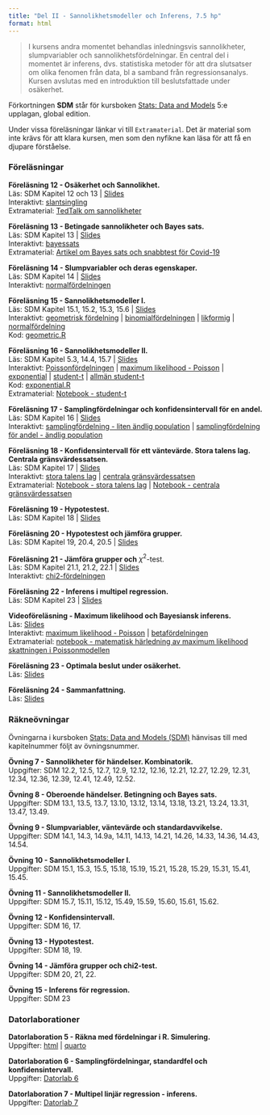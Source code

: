 ```yaml
---
title: "Del II - Sannolikhetsmodeller och Inferens, 7.5 hp"
format: html
---
```


> I kursens andra momentet behandlas inledningsvis sannolikheter, slumpvariabler och sannolikhetsfördelningar. En central del i momentet är inferens, dvs. statistiska metoder för att dra slutsatser om olika fenomen från data, bl a samband från regressionsanalys. Kursen avslutas med en introduktion till beslutsfattade under osäkerhet.

Förkortningen **SDM** står för kursboken [Stats: Data and Models](https://nordics.pearson.com/products/stats-data-and-models-5th-global-edition-e-book?variant=42945920630933) 5:e upplagan, global edition.

Under vissa föreläsningar länkar vi till `Extramaterial`. Det är material som inte krävs för att klara kursen, men som den nyfikne kan läsa för att få en djupare förståelse.

### **Föreläsningar**

**Föreläsning 12 - Osäkerhet och Sannolikhet.**\
Läs: SDM Kapitel 12 och 13 \| [Slides](/slides/F12Sannolikhet.pdf)\
Interaktivt: [slantsingling](/observable/storatalenslag_bernoulli.qmd)\
Extramaterial: [TedTalk om sannolikheter](https://youtu.be/0m5bg2hpHNw)

**Föreläsning 13 - Betingade sannolikheter och Bayes sats.**\
Läs: SDM Kapitel 13 \| [Slides](/slides/F13BetingadeSlhBayesSats.pdf)\
Interaktivt: [bayessats](/observable/bayestheorem.qmd)\
Extramaterial: [Artikel om Bayes sats och snabbtest för Covid-19](https://www.varsity.co.uk/science/21149)

**Föreläsning 14 - Slumpvariabler och deras egenskaper.**\
Läs: SDM Kapitel 14 \| [Slides](/slides/F14Slumpvariabler.pdf)\
Interaktivt: [normalfördelningen](/observable/normalfordelningen.qmd)

**Föreläsning 15 - Sannolikhetsmodeller I.**\
Läs: SDM Kapitel 15.1, 15.2, 15.3, 15.6 \| [Slides](/slides/F15SannolikhetsModeller1.pdf)\
Interaktivt: [geometrisk fördelning](/observable/geometriskfordelning.qmd) \| [binomialfördelningen](/observable/binomialfordelningen.qmd) \| [likformig](/observable/uniformfordelning.qmd) \| [normalfördelning](/observable/normalfordelningen.qmd)\
Kod: [geometric.R](/code/geometric.R)

**Föreläsning 16 - Sannolikhetsmodeller II.**\
Läs: SDM Kapitel 5.3, 14.4, 15.7 \| [Slides](/slides/F16SannolikhetsModeller2.pdf)\
Interaktivt: [Poissonfördelningen](/observable/poissonfordelningen.qmd) \| [maximum likelihood - Poisson](/observable/ml_poisson.qmd) \| [exponential](/observable/exponentialfordelningen.qmd) \| [student-t](/observable/studentt.qmd) \| [allmän student-t](/observable/studentt_allman.qmd)\
Kod: [exponential.R](/code/exponential.R)\
Extramaterial: [Notebook - student-t](https://observablehq.com/@mattiasvillani/student-t) 

**Föreläsning 17 - Samplingfördelningar och konfidensintervall för en andel.**\
Läs: SDM Kapitel 16 \| [Slides](/misc/larry.png)\
Interaktivt: [samplingfördelning - liten ändlig population](/observable/sampling_finite_pop.qmd) | [samplingfördelning för andel - ändlig population](/observable/sampling_prop_finite_pop.qmd)

**Föreläsning 18 - Konfidensintervall för ett väntevärde. Stora talens lag. Centrala gränsvärdessatsen.**\
Läs: SDM Kapitel 17 \| [Slides](/misc/larry.png)\
Interaktivt: [stora talens lag](/observable/storatalenslag.qmd) \| [centrala gränsvärdessatsen](/observable/cgs.qmd)\
Extramaterial: [Notebook - stora talens lag](https://observablehq.com/@mattiasvillani/stora-talens-lag) \| [Notebook - centrala gränsvärdessatsen](https://observablehq.com/@mattiasvillani/cgs)

**Föreläsning 19 - Hypotestest.**\
Läs: SDM Kapitel 18 \| [Slides](/misc/larry.png)

**Föreläsning 20 - Hypotestest och jämföra grupper.**\
Läs: SDM Kapitel 19, 20.4, 20.5 \| [Slides](/misc/larry.png)

**Föreläsning 21 - Jämföra grupper och** $\chi^2$-test.\
Läs: SDM Kapitel 21.1, 21.2, 22.1 \| [Slides](/misc/larry.png)\
Interaktivt: [chi2-fördelningen](/observable/chi2fordelningen.qmd)

**Föreläsning 22 - Inferens i multipel regression.**\
Läs: SDM Kapitel 23 \| [Slides](/misc/larry.png)

**Videoföreläsning - Maximum likelihood och Bayesiansk inferens.**\
Läs: [Slides](/misc/larry.png)\
Interaktivt: [maximum likelihood - Poisson](/observable/ml_poisson.qmd) | [betafördelningen](/observable/betafordelningen.qmd)\
Extramaterial: [notebook - matematisk härledning av maximum likelihood skattningen i Poissonmodellen](https://observablehq.com/@mattiasvillani/maximum-likelihood-poissonmodellen)

**Föreläsning 23 - Optimala beslut under osäkerhet.**\
Läs: [Slides](/misc/larry.png)

**Föreläsning 24 - Sammanfattning.**\
Läs: [Slides](/misc/larry.png)

### **Räkneövningar**

Övningarna i kursboken [Stats: Data and Models (SDM)](https://nordics.pearson.com/products/stats-data-and-models-5th-global-edition-e-book?variant=42945920630933) hänvisas till med kapitelnummer följt av övningsnummer.

**Övning 7 - Sannolikheter för händelser. Kombinatorik.**\
Uppgifter: SDM 12.2, 12.5, 12.7, 12.9, 12.12, 12.16, 12.21, 12.27, 12.29, 12.31, 12.34, 12.36, 12.39, 12.41, 12.49, 12.52.

**Övning 8 - Oberoende händelser. Betingning och Bayes sats.**\
Uppgifter: SDM 13.1, 13.5, 13.7, 13.10, 13.12, 13.14, 13.18, 13.21, 13.24, 13.31, 13.47, 13.49.

**Övning 9 - Slumpvariabler, väntevärde och standardavvikelse.**\
Uppgifter: SDM 14.1, 14.3, 14.9a, 14.11, 14.13, 14.21, 14.26, 14.33, 14.36, 14.43, 14.54.

**Övning 10 - Sannolikhetsmodeller I.**\
Uppgifter: SDM 15.1, 15.3, 15.5, 15.18, 15.19, 15.21, 15.28, 15.29, 15.31, 15.41, 15.45.

**Övning 11 - Sannolikhetsmodeller II.**\
Uppgifter: SDM 15.7, 15.11, 15.12, 15.49, 15.59, 15.60, 15.61, 15.62.

**Övning 12 - Konfidensintervall.**\
Uppgifter: SDM 16, 17.

**Övning 13 - Hypotestest.**\
Uppgifter: SDM 18, 19.

**Övning 14 - Jämföra grupper och chi2-test.**\
Uppgifter: SDM 20, 21, 22.

**Övning 15 - Inferens för regression.**\
Uppgifter: SDM 23

### **Datorlaborationer**

**Datorlaboration 5 - Räkna med fördelningar i R. Simulering.**\
Uppgifter: [html](/datorlab/lab5/DatorLab5.qmd) | <a href="https://github.com/StatisticsSU/SDA1/raw/main/datorlab/lab5/DatorLab5.qmd" download>quarto</a>

**Datorlaboration 6 - Samplingfördelningar, standardfel och konfidensintervall.**\
Uppgifter: [Datorlab 6](/misc/larry.png)

**Datorlaboration 7 - Multipel linjär regression - inferens.**\
Uppgifter: [Datorlab 7](/misc/larry.png)
